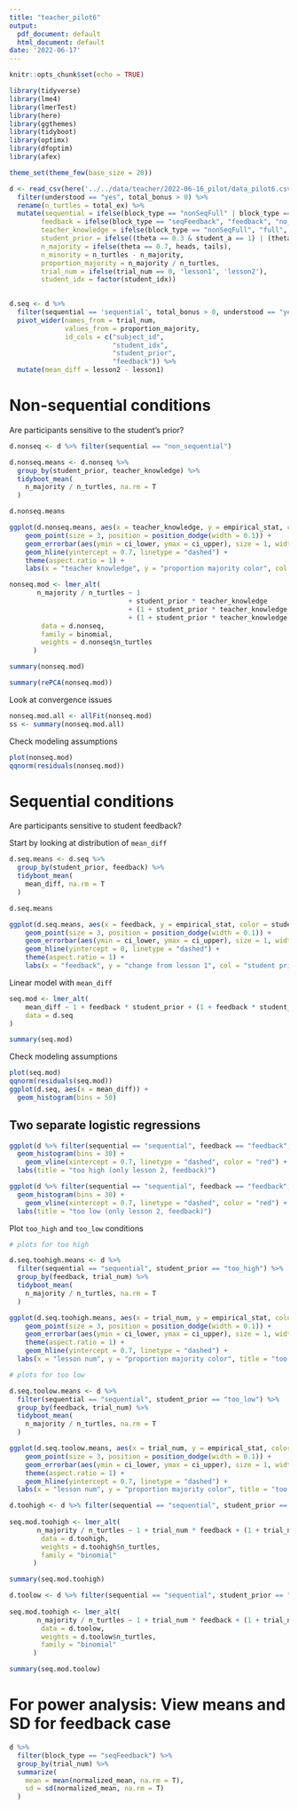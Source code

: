 ```yaml
---
title: "teacher_pilot6"
output:
  pdf_document: default
  html_document: default
date: '2022-06-17'
---
```


```r
knitr::opts_chunk$set(echo = TRUE)
```

```r
library(tidyverse)
library(lme4)
library(lmerTest)
library(here)
library(ggthemes)
library(tidyboot)
library(optimx)
library(dfoptim)
library(afex)

theme_set(theme_few(base_size = 20))
```

```r
d <- read_csv(here('../../data/teacher/2022-06-16_pilot/data_pilot6.csv')) %>% 
  filter(understood == "yes", total_bonus > 0) %>% 
  rename(n_turtles = total_ex) %>% 
  mutate(sequential = ifelse(block_type == "nonSeqFull" | block_type == "nonSeqPartial", "non_sequential", "sequential"),
        feedback = ifelse(block_type == "seqFeedback", "feedback", "no_feedback"),
        teacher_knowledge = ifelse(block_type == "nonSeqFull", "full", "partial"),
        student_prior = ifelse((theta == 0.3 & student_a == 1) | (theta == 0.7 & student_a == 9), "too_high", "too_low"),
        n_majority = ifelse(theta == 0.7, heads, tails),
        n_minority = n_turtles - n_majority,
        proportion_majority = n_majority / n_turtles,
        trial_num = ifelse(trial_num == 0, 'lesson1', 'lesson2'), 
        student_idx = factor(student_idx)) 
  

d.seq <- d %>%
  filter(sequential == 'sequential', total_bonus > 0, understood == "yes") %>% 
  pivot_wider(names_from = trial_num,
              values_from = proportion_majority,
              id_cols = c("subject_id", 
                          "student_idx",
                          "student_prior", 
                          "feedback")) %>%
  mutate(mean_diff = lesson2 - lesson1) 
```

# Non-sequential conditions

Are participants sensitive to the student's prior? 

```r
d.nonseq <- d %>% filter(sequential == "non_sequential")

d.nonseq.means <- d.nonseq %>% 
  group_by(student_prior, teacher_knowledge) %>% 
  tidyboot_mean(
    n_majority / n_turtles, na.rm = T
  )

d.nonseq.means
```

```r
ggplot(d.nonseq.means, aes(x = teacher_knowledge, y = empirical_stat, color = student_prior)) + 
    geom_point(size = 3, position = position_dodge(width = 0.1)) + 
    geom_errorbar(aes(ymin = ci_lower, ymax = ci_upper), size = 1, width = 0, position = position_dodge(width = 0.1)) + 
    geom_hline(yintercept = 0.7, linetype = "dashed") +
    theme(aspect.ratio = 1) + 
    labs(x = "teacher knowledge", y = "proportion majority color", col = "student prior", title = "one-shot teaching")
```



```r

nonseq.mod <- lmer_alt(
       n_majority / n_turtles ~ 1 
                              + student_prior * teacher_knowledge 
                              + (1 + student_prior * teacher_knowledge | subject_id)
                              + (1 + student_prior * teacher_knowledge || student_idx), 
        data = d.nonseq,
        family = binomial,
        weights = d.nonseq$n_turtles
      )

summary(nonseq.mod)
```
```r
summary(rePCA(nonseq.mod))
```


Look at convergence issues 

```r
nonseq.mod.all <- allFit(nonseq.mod)
ss <- summary(nonseq.mod.all)
```

Check modeling assumptions

```r
plot(nonseq.mod)
qqnorm(residuals(nonseq.mod))
```


# Sequential conditions

Are participants sensitive to student feedback? 

Start by looking at distribution of `mean_diff`

```r
d.seq.means <- d.seq %>% 
  group_by(student_prior, feedback) %>% 
  tidyboot_mean(
    mean_diff, na.rm = T
  )

d.seq.means
```

```r
ggplot(d.seq.means, aes(x = feedback, y = empirical_stat, color = student_prior)) + 
    geom_point(size = 3, position = position_dodge(width = 0.1)) + 
    geom_errorbar(aes(ymin = ci_lower, ymax = ci_upper), size = 1, width = 0, position = position_dodge(width = 0.1)) + 
    geom_hline(yintercept = 0, linetype = "dashed") +
    theme(aspect.ratio = 1) + 
    labs(x = "feedback", y = "change from lesson 1", col = "student prior", title = "sequential conditions")
```


Linear model with `mean_diff`
```r
seq.mod <- lmer_alt(
    mean_diff ~ 1 + feedback * student_prior + (1 + feedback * student_prior | subject_id), 
    data = d.seq
)

summary(seq.mod)
```

Check modeling assumptions
```r
plot(seq.mod)
qqnorm(residuals(seq.mod))
ggplot(d.seq, aes(x = mean_diff)) + 
  geom_histogram(bins = 50)
```

## Two separate logistic regressions


```r
ggplot(d %>% filter(sequential == "sequential", feedback == "feedback", student_prior == "too_high", trial_num == "lesson2"), aes(x = n_majority / n_turtles)) + 
  geom_histogram(bins = 30) + 
    geom_vline(xintercept = 0.7, linetype = "dashed", color = "red") +
  labs(title = "too high (only lesson 2, feedback)") 

ggplot(d %>% filter(sequential == "sequential", feedback == "feedback", student_prior == "too_low", total_bonus > 0, trial_num == "lesson2"), aes(x = n_majority / n_turtles)) + 
  geom_histogram(bins = 30) + 
    geom_vline(xintercept = 0.7, linetype = "dashed", color = "red") +
  labs(title = "too low (only lesson 2, feedback)")

```

Plot `too_high` and `too_low` conditions

```r
# plots for too high

d.seq.toohigh.means <- d %>% 
  filter(sequential == "sequential", student_prior == "too_high") %>% 
  group_by(feedback, trial_num) %>% 
  tidyboot_mean(
    n_majority / n_turtles, na.rm = T
  )

ggplot(d.seq.toohigh.means, aes(x = trial_num, y = empirical_stat, color = feedback)) + 
    geom_point(size = 3, position = position_dodge(width = 0.1)) +
    geom_errorbar(aes(ymin = ci_lower, ymax = ci_upper), size = 1, width = 0, position = position_dodge(width = 0.1)) + 
    theme(aspect.ratio = 1) + 
    geom_hline(yintercept = 0.7, linetype = "dashed") +
  labs(x = "lesson num", y = "proportion majority color", title = "too high")

# plots for too low

d.seq.toolow.means <- d %>% 
  filter(sequential == "sequential", student_prior == "too_low") %>% 
  group_by(feedback, trial_num) %>% 
  tidyboot_mean(
    n_majority / n_turtles, na.rm = T
  )

ggplot(d.seq.toolow.means, aes(x = trial_num, y = empirical_stat, color = feedback)) + 
    geom_point(size = 3, position = position_dodge(width = 0.1)) +
    geom_errorbar(aes(ymin = ci_lower, ymax = ci_upper), size = 1, width = 0, position = position_dodge(width = 0.1)) + 
    theme(aspect.ratio = 1) + 
    geom_hline(yintercept = 0.7, linetype = "dashed") +
  labs(x = "lesson num", y = "proportion majority color", title = "too low")
```

```r

d.toohigh <- d %>% filter(sequential == "sequential", student_prior == "too_high")
  
seq.mod.toohigh <- lmer_alt(
       n_majority / n_turtles ~ 1 + trial_num * feedback + (1 + trial_num * feedback | subject_id), 
        data = d.toohigh, 
        weights = d.toohigh$n_turtles,
        family = "binomial"
      )

summary(seq.mod.toohigh)
```      


```r

d.toolow <- d %>% filter(sequential == "sequential", student_prior == "too_low")
  
seq.mod.toohigh <- lmer_alt(
       n_majority / n_turtles ~ 1 + trial_num * feedback + (1 + trial_num * feedback | subject_id), 
        data = d.toolow, 
        weights = d.toolow$n_turtles,
        family = "binomial"
      )

summary(seq.mod.toolow)
```

# For power analysis: View means and SD for feedback case

```r
d %>%
  filter(block_type == "seqFeedback") %>%
  group_by(trial_num) %>%
  summarize(
    mean = mean(normalized_mean, na.rm = T),
    sd = sd(normalized_mean, na.rm = T)
  )
```
